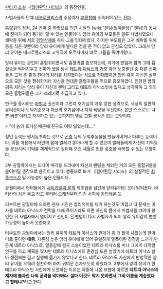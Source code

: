 [[판타지 소설]] 《[[월야환담 시리즈]]》의 등장인물.

사법사들의 단체 [[네크로폴리스]]의 수장이자 [[교황청]]에 소속되어 있는 [[진마]].

[[흡혈귀]]의 정점, 24 진마 중 한명으로 [[인간]] 시절의 [wiki:"팬텀(월야환담)" 팬텀]과 동시에 진마가 되어 동기라 할 수 있는 인물이다. 앙리 유이의 부모들은 일류 사법사였으나 쾌락을 위해 서로 [[검열삭제]]를 하다 그를 잉태하였다. 하지만 부모들은 그저 쾌락를 위해 몸을 섞은 것뿐이라 앙리 유이에게 별다른 정을 준 적이 없고 관심도 없었다. 그래서 앙리 유이는 네크로폴리스의 고위직에 오르자마자 바로 그들을 죽여버렸다.

앙리 유이는 본인이 흡혈귀이면서도 흡혈귀를 증오하는데, 과거에 팬텀과 함께 고대 흡혈종을 먹어치우고 진마가 됐을 당시 [[테트라 아낙스]]의 가호 아래 보호받던 중 다른 진마들은 그저 운 좋게 진마의 자리를 차지했다는 식으로 천대했지만 앙리 유이 자신은 실력으로 모든 것을 쟁취한지라 자신을 천대한 흡혈귀들을 역으로 증오하였다. 진정한 밤의 귀족 자리는 앙리 유이 자신과 팬텀 그리고 테트라 아낙스밖에 없다고 생각하여 그 외의 모든 흡혈귀들은 그저 쓰레기로 취급하고 있다.

연구를 중시하는 [[마법사]] 출신이라 그런지 호기심이 매우 강한 성격으로, 세상의 일반적 윤리관이나 도덕기준보다 자신의 호기심이나 지적 욕망을 우선한다. 본인 스스로도 '나쁜 버릇'이라고 자각하고 있는 듯하지만 별로 고칠 생각은 없는 모양이다.

> "이 놈의 호기심 때문에 친구도 여럿 잃었는데...."

혈인 능력은 원시동조라는 것으로 [[곤충]] 등의 무척추동물을 만들어내거나 다루는 능력이다. 이를 이용해서 타인의 몸에 벌레가 돋아나게 할 수 있으며 벌레들에게 자신의 기억등을 분산시켜 기억을 체계적으로 정리해 오랜 세월로 인한 광증을 극복할 수 있는 모양이다.

3부 광월야에서는 드디어 마각을 드러내며 자신과 팬텀을 제외한 거의 모든 흡혈귀들을 쓸어버릴 생각으로 움직이고 있다. 행동으로 봐서 《월야환담 시리즈》의 실질적인 [[최종보스]]가 될 가능성이 높은 인물이다.

광월야에서 헌터들에게 [[사이키델릭 문]]의 제조법을 넘긴게 앙리유이란 것이 밝혀졌다. 바티칸의 검은 주교 라고 불리며 오래전부터 인간 사회에 잠입해온 듯 

리부트판 광월야에 의하면 현재 서린은 앙리유이를 제거 하는것도 어렵고 더 문제는 이자를 테트라 아낙스가 전력을 다해 죽이기라도 하면 자신의 몸에서 마법서를 떼어내 봉인한 뒤 사법사에서 멀어지고 선인이 된 팬텀이 다시 사법사가 되어 앙리 유이같이 변할 가능성이 높아서 못한다고.

리부트판 광월야에서는 앙리 유이와 테트라 아낙스의 관계가 좀 더 많이 나왔는데 한마디로 줄이면 '''애증'''. 자존심 높은 앙리 유이에게 있어 유일하게 열폭이란 감정을 느끼게 만든게 테트라 아낙스로, 열등감에 결국 스승이었던 테트라 아낙스를 떠나 그에게 대적할 연구를 하고 계획을 짰지만 테트라 아낙스에의 존경심 또한 높았기에 테트라 아낙스 살아 생전에는 결코 실행에 옮기지 않았다고 한다. 테트라 아낙스도 자신에게 반항적인 앙리 유이를 오히려 칭찬하며 마치 귀여운 손자보듯이 하였다고.
3부에서 앙리 유이가 현 테트라 아낙스인 서린에게 도전하는 이유는 작중에 나온 표현에 따르면 '''테트라 아낙스의 제자에 불과한 나의 공격을 막아봐라. 설마 이것도 막지 못하면서 그의 이름을 계승했다고 할테냐?'''라고 한다. 
